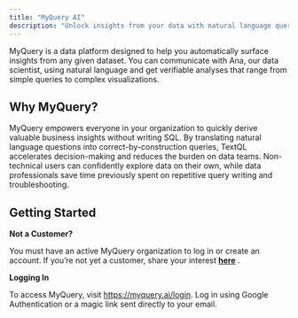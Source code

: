 ```yaml
---
title: "MyQuery AI"
description: "Unlock insights from your data with natural language queries"
---
```


MyQuery is a data platform designed to help you automatically surface insights from any given dataset. You can communicate with Ana, our data scientist, using natural language and get verifiable analyses that range from simple queries to complex visualizations.

## Why MyQuery?

MyQuery empowers everyone in your organization to quickly derive valuable business insights without writing SQL. By translating natural language questions into correct-by-construction queries, TextQL accelerates decision-making and reduces the burden on data teams. Non-technical users can confidently explore data on their own, while data professionals save time previously spent on repetitive query writing and troubleshooting.

## Getting Started

**Not a Customer?**

You must have an active MyQuery organization to log in or create an account. If you’re not yet a customer, share your interest [**here**](https://myquery.ai/register) .

**Logging In**

To access MyQuery, visit https://myquery.ai/login. Log in using Google Authentication or a magic link sent directly to your email.

## 